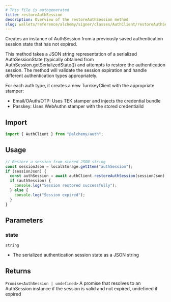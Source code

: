 ```yaml
---
# This file is autogenerated
title: restoreAuthSession
description: Overview of the restoreAuthSession method
slug: wallets/reference/alchemy/signer/classes/AuthClient/restoreAuthSession
---
```


Creates an instance of AuthSession from a previously saved authentication session state that has not expired.

This method takes a JSON string representation of a serialized AuthSessionState (typically obtained
from AuthSession.getSerializedState()) and attempts to restore the authentication session.
The method will validate the session expiration and handle different authentication types appropriately.

For each auth type, it creates a new TurnkeyClient with the appropriate stamper:

- Email/OAuth/OTP: Uses TEK stamper and injects the credential bundle
- Passkey: Uses WebAuthn stamper with the stored credentialId

## Import

```ts
import { AuthClient } from "@alchemy/auth";
```

## Usage

```ts twoslash
// Restore a session from stored JSON string
const sessionJson = localStorage.getItem("authSession");
if (sessionJson) {
  const authSession = await authClient.restoreAuthSession(sessionJson);
  if (authSession) {
    console.log("Session restored successfully");
  } else {
    console.log("Session expired");
  }
}
```

## Parameters

### state

`string`

- The serialized authentication session state as a JSON string

## Returns

`Promise<AuthSession | undefined>`
A promise that resolves to an AuthSession instance if the session is valid and not expired, undefined if expired
